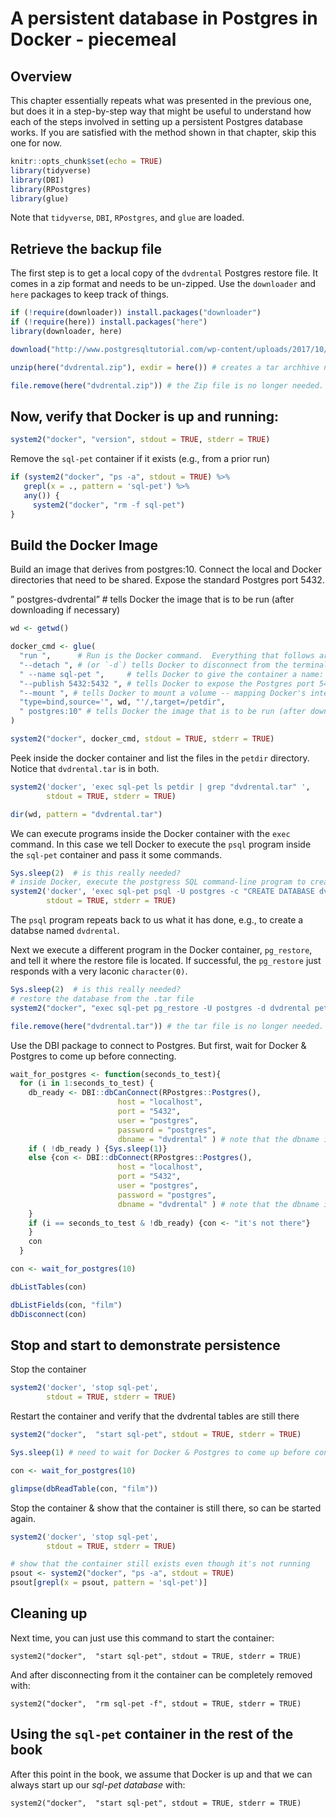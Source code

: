 # A persistent database in Postgres in Docker - piecemeal

## Overview

This chapter essentially repeats what was presented in the previous one, but does it in a step-by-step way that might be useful to understand how each of the steps involved in setting up a persistent Postgres database works.  If you are satisfied with the method shown in that chapter, skip this one for now.

```r
knitr::opts_chunk$set(echo = TRUE)
library(tidyverse)
library(DBI)
library(RPostgres)
library(glue)
```
Note that `tidyverse`, `DBI`, `RPostgres`, and `glue` are loaded.

## Retrieve the backup file

The first step is to get a local copy of the `dvdrental` Postgres restore file.  It comes in a zip format and needs to be un-zipped.  Use the `downloader` and `here` packages to keep track of things.
```r
if (!require(downloader)) install.packages("downloader")
if (!require(here)) install.packages("here")
library(downloader, here)

download("http://www.postgresqltutorial.com/wp-content/uploads/2017/10/dvdrental.zip", destfile = here("dvdrental.zip"))

unzip(here("dvdrental.zip"), exdir = here()) # creates a tar archhive named "dvdrental.tar"

file.remove(here("dvdrental.zip")) # the Zip file is no longer needed.

```

## Now, verify that Docker is up and running:
```r

system2("docker", "version", stdout = TRUE, stderr = TRUE)
```

Remove the `sql-pet` container if it exists (e.g., from a prior run)
```r
if (system2("docker", "ps -a", stdout = TRUE) %>% 
   grepl(x = ., pattern = 'sql-pet') %>% 
   any()) {
     system2("docker", "rm -f sql-pet")
}
```

## Build the Docker Image

Build an image that derives from postgres:10.  Connect the local and Docker directories that need to be shared.  Expose the standard Postgres port 5432.

  " postgres-dvdrental" # tells Docker the image that is to be run (after downloading if necessary)

```r
wd <- getwd()

docker_cmd <- glue(
  "run ",      # Run is the Docker command.  Everything that follows are `run` parameters.
  "--detach ", # (or `-d`) tells Docker to disconnect from the terminal / program issuing the command
  " --name sql-pet ",     # tells Docker to give the container a name: `sql-pet`
  "--publish 5432:5432 ", # tells Docker to expose the Postgres port 5432 to the local network with 5432
  "--mount ", # tells Docker to mount a volume -- mapping Docker's internal file structure to the host file structure
  "type=bind,source='", wd, "'/,target=/petdir",
  " postgres:10" # tells Docker the image that is to be run (after downloading if necessary)
)

system2("docker", docker_cmd, stdout = TRUE, stderr = TRUE)
```

Peek inside the docker container and list the files in the `petdir` directory.  Notice that `dvdrental.tar` is in both.
```r
system2('docker', 'exec sql-pet ls petdir | grep "dvdrental.tar" ',
        stdout = TRUE, stderr = TRUE)

dir(wd, pattern = "dvdrental.tar")
```

We can execute programs inside the Docker container with the `exec` command.  In this case we tell Docker to execute the `psql` program inside the `sql-pet` container and pass it some commands.
```r
Sys.sleep(2)  # is this really needed?
# inside Docker, execute the postgress SQL command-line program to create the dvdrental database:
system2('docker', 'exec sql-pet psql -U postgres -c "CREATE DATABASE dvdrental;"',
        stdout = TRUE, stderr = TRUE)
```
The `psql` program repeats back to us what it has done, e.g., to create a databse named `dvdrental`.

Next we execute a different program in the Docker container, `pg_restore`, and tell it where the restore file is located.  If successful, the `pg_restore` just responds with a very laconic `character(0)`.
```r
Sys.sleep(2)  # is this really needed?
# restore the database from the .tar file
system2("docker", "exec sql-pet pg_restore -U postgres -d dvdrental petdir/dvdrental.tar", stdout = TRUE, stderr = TRUE)

file.remove(here("dvdrental.tar")) # the tar file is no longer needed.
```

Use the DBI package to connect to Postgres.  But first, wait for Docker & Postgres to come up before connecting.
```r

wait_for_postgres <- function(seconds_to_test){
  for (i in 1:seconds_to_test) {
    db_ready <- DBI::dbCanConnect(RPostgres::Postgres(),
                        host = "localhost",
                        port = "5432",
                        user = "postgres",
                        password = "postgres",
                        dbname = "dvdrental" ) # note that the dbname is specified
    if ( !db_ready ) {Sys.sleep(1)} 
    else {con <- DBI::dbConnect(RPostgres::Postgres(),
                        host = "localhost",
                        port = "5432",
                        user = "postgres",
                        password = "postgres",
                        dbname = "dvdrental" ) # note that the dbname is specified)
    }
    if (i == seconds_to_test & !db_ready) {con <- "it's not there"}
    }
    con
  }

con <- wait_for_postgres(10)

dbListTables(con)

dbListFields(con, "film")
dbDisconnect(con)
```
## Stop and start to demonstrate persistence

Stop the container
```r
system2('docker', 'stop sql-pet',
        stdout = TRUE, stderr = TRUE)
```
Restart the container and verify that the dvdrental tables are still there
```r

system2("docker",  "start sql-pet", stdout = TRUE, stderr = TRUE)

Sys.sleep(1) # need to wait for Docker & Postgres to come up before connecting.

con <- wait_for_postgres(10)

glimpse(dbReadTable(con, "film"))

```

Stop the container & show that the container is still there, so can be started again.
```r
system2('docker', 'stop sql-pet',
        stdout = TRUE, stderr = TRUE)

# show that the container still exists even though it's not running
psout <- system2("docker", "ps -a", stdout = TRUE)
psout[grepl(x = psout, pattern = 'sql-pet')]
```

## Cleaning up

Next time, you can just use this command to start the container:

`system2("docker",  "start sql-pet", stdout = TRUE, stderr = TRUE)`

And after disconnecting from it the container can be completely removed with:

`system2("docker",  "rm sql-pet -f", stdout = TRUE, stderr = TRUE)`

## Using the `sql-pet` container in the rest of the book

After this point in the book, we assume that Docker is up and that we can always start up our *sql-pet database* with:

`system2("docker",  "start sql-pet", stdout = TRUE, stderr = TRUE)`
